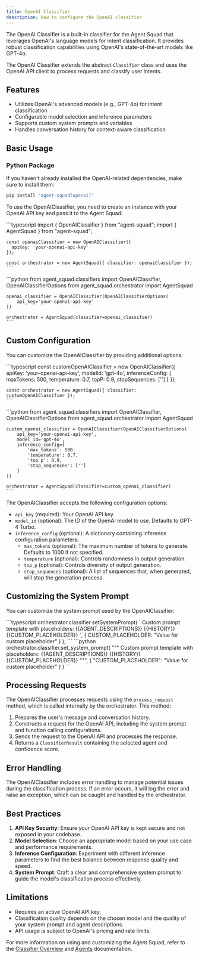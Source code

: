 ```yaml
---
title: OpenAI Classifier
description: How to configure the OpenAI classifier
---
```


The OpenAI Classifier is a built-in classifier for the Agent Squad that leverages OpenAI's language models for intent classification. It provides robust classification capabilities using OpenAI's state-of-the-art models like GPT-4o.

The OpenAI Classifier extends the abstract `Classifier` class and uses the OpenAI API client to process requests and classify user intents.

## Features

- Utilizes OpenAI's advanced models (e.g., GPT-4o) for intent classification
- Configurable model selection and inference parameters
- Supports custom system prompts and variables
- Handles conversation history for context-aware classification

## Basic Usage

### Python Package

If you haven't already installed the OpenAI-related dependencies, make sure to install them:

```bash
pip install "agent-squad[openai]"
```

To use the OpenAIClassifier, you need to create an instance with your OpenAI API key and pass it to the Agent Squad:


<Tabs syncKey="runtime">
  <TabItem label="TypeScript" icon="seti:typescript" color="blue">
    ```typescript
    import { OpenAIClassifier } from "agent-squad";
    import { AgentSquad } from "agent-squad";

    const openaiClassifier = new OpenAIClassifier({
      apiKey: 'your-openai-api-key'
    });

    const orchestrator = new AgentSquad({ classifier: openaiClassifier });
    ```
  </TabItem>
  <TabItem label="Python" icon="seti:python">
    ```python
    from agent_squad.classifiers import OpenAIClassifier, OpenAIClassifierOptions
    from agent_squad.orchestrator import AgentSquad

    openai_classifier = OpenAIClassifier(OpenAIClassifierOptions(
        api_key='your-openai-api-key'
    ))

    orchestrator = AgentSquad(classifier=openai_classifier)
    ```
  </TabItem>
</Tabs>

## Custom Configuration

You can customize the OpenAIClassifier by providing additional options:

<Tabs syncKey="runtime">
  <TabItem label="TypeScript" icon="seti:typescript" color="blue">
    ```typescript
    const customOpenAIClassifier = new OpenAIClassifier({
      apiKey: 'your-openai-api-key',
      modelId: 'gpt-4o',
      inferenceConfig: {
        maxTokens: 500,
        temperature: 0.7,
        topP: 0.9,
        stopSequences: ['']
      }
    });

    const orchestrator = new AgentSquad({ classifier: customOpenAIClassifier });
    ```
  </TabItem>
  <TabItem label="Python" icon="seti:python">
    ```python
    from agent_squad.classifiers import OpenAIClassifier, OpenAIClassifierOptions
    from agent_squad.orchestrator import AgentSquad

    custom_openai_classifier = OpenAIClassifier(OpenAIClassifierOptions(
        api_key='your-openai-api-key',
        model_id='gpt-4o',
        inference_config={
            'max_tokens': 500,
            'temperature': 0.7,
            'top_p': 0.9,
            'stop_sequences': ['']
        }
    ))

    orchestrator = AgentSquad(classifier=custom_openai_classifier)
    ```
  </TabItem>
</Tabs>

The OpenAIClassifier accepts the following configuration options:

- `api_key` (required): Your OpenAI API key.
- `model_id` (optional): The ID of the OpenAI model to use. Defaults to GPT-4 Turbo.
- `inference_config` (optional): A dictionary containing inference configuration parameters:
  - `max_tokens` (optional): The maximum number of tokens to generate. Defaults to 1000 if not specified.
  - `temperature` (optional): Controls randomness in output generation.
  - `top_p` (optional): Controls diversity of output generation.
  - `stop_sequences` (optional): A list of sequences that, when generated, will stop the generation process.

## Customizing the System Prompt

You can customize the system prompt used by the OpenAIClassifier:

<Tabs syncKey="runtime">
  <TabItem label="TypeScript" icon="seti:typescript" color="blue">
    ```typescript
    orchestrator.classifier.setSystemPrompt(
      `
      Custom prompt template with placeholders:
      {{AGENT_DESCRIPTIONS}}
      {{HISTORY}}
      {{CUSTOM_PLACEHOLDER}}
      `,
      {
        CUSTOM_PLACEHOLDER: "Value for custom placeholder"
      }
    );
    ```
  </TabItem>
  <TabItem label="Python" icon="seti:python">
    ```python
    orchestrator.classifier.set_system_prompt(
        """
        Custom prompt template with placeholders:
        {{AGENT_DESCRIPTIONS}}
        {{HISTORY}}
        {{CUSTOM_PLACEHOLDER}}
        """,
        {
            "CUSTOM_PLACEHOLDER": "Value for custom placeholder"
        }
    )
    ```
  </TabItem>
</Tabs>

## Processing Requests

The OpenAIClassifier processes requests using the `process_request` method, which is called internally by the orchestrator. This method:

1. Prepares the user's message and conversation history.
2. Constructs a request for the OpenAI API, including the system prompt and function calling configurations.
3. Sends the request to the OpenAI API and processes the response.
4. Returns a `ClassifierResult` containing the selected agent and confidence score.

## Error Handling

The OpenAIClassifier includes error handling to manage potential issues during the classification process. If an error occurs, it will log the error and raise an exception, which can be caught and handled by the orchestrator.

## Best Practices

1. **API Key Security**: Ensure your OpenAI API key is kept secure and not exposed in your codebase.
2. **Model Selection**: Choose an appropriate model based on your use case and performance requirements.
3. **Inference Configuration**: Experiment with different inference parameters to find the best balance between response quality and speed.
4. **System Prompt**: Craft a clear and comprehensive system prompt to guide the model's classification process effectively.

## Limitations

- Requires an active OpenAI API key.
- Classification quality depends on the chosen model and the quality of your system prompt and agent descriptions.
- API usage is subject to OpenAI's pricing and rate limits.

For more information on using and customizing the Agent Squad, refer to the [Classifier Overview](/agent-squad/classifier/overview) and [Agents](/agent-squad/agents/overview) documentation.